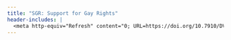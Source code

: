 ```yaml
---
title: "SGR: Support for Gay Rights"
header-includes: |
  <meta http-equiv="Refresh" content="0; URL=https://doi.org/10.7910/DVN/2LHNGJ">
---
```

